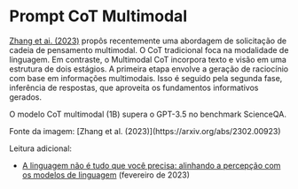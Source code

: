 # Prompt CoT Multimodal


[Zhang et ai. (2023)](https://arxiv.org/abs/2302.00923) propôs recentemente uma abordagem de solicitação de cadeia de pensamento multimodal. O CoT tradicional foca na modalidade de linguagem. Em contraste, o Multimodal CoT incorpora texto e visão em uma estrutura de dois estágios. A primeira etapa envolve a geração de raciocínio com base em informações multimodais. Isso é seguido pela segunda fase, inferência de respostas, que aproveita os fundamentos informativos gerados.

O modelo CoT multimodal (1B) supera o GPT-3.5 no benchmark ScienceQA.

<Screenshot src={MCOT} alt="MCOT" />
Fonte da imagem: [Zhang et al. (2023)](https://arxiv.org/abs/2302.00923)

Leitura adicional:
- [A linguagem não é tudo que você precisa: alinhando a percepção com os modelos de linguagem](https://arxiv.org/abs/2302.14045) (fevereiro de 2023)